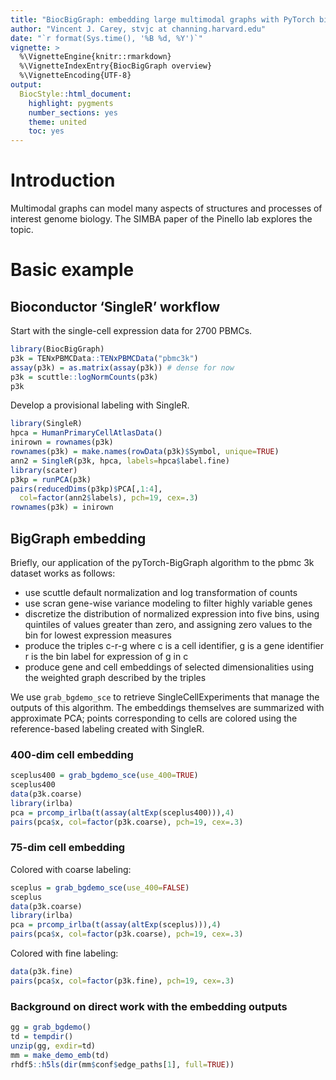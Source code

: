 ```yaml
---
title: "BiocBigGraph: embedding large multimodal graphs with PyTorch biggraph"
author: "Vincent J. Carey, stvjc at channing.harvard.edu"
date: "`r format(Sys.time(), '%B %d, %Y')`"
vignette: >
  %\VignetteEngine{knitr::rmarkdown}
  %\VignetteIndexEntry{BiocBigGraph overview}
  %\VignetteEncoding{UTF-8}
output:
  BiocStyle::html_document:
    highlight: pygments
    number_sections: yes
    theme: united
    toc: yes
---
```


# Introduction

Multimodal graphs can model many aspects of
structures and processes of interest genome biology.
The SIMBA paper of the Pinello lab explores
the topic.

# Basic example

## Bioconductor 'SingleR' workflow

Start with the single-cell expression data for 2700
PBMCs.

```r
library(BiocBigGraph)
p3k = TENxPBMCData::TENxPBMCData("pbmc3k")
assay(p3k) = as.matrix(assay(p3k)) # dense for now
p3k = scuttle::logNormCounts(p3k)
p3k
```

Develop a provisional labeling with SingleR.


```r
library(SingleR)
hpca = HumanPrimaryCellAtlasData()
inirown = rownames(p3k)
rownames(p3k) = make.names(rowData(p3k)$Symbol, unique=TRUE)
ann2 = SingleR(p3k, hpca, labels=hpca$label.fine)
library(scater)
p3kp = runPCA(p3k)
pairs(reducedDims(p3kp)$PCA[,1:4], 
  col=factor(ann2$labels), pch=19, cex=.3)
rownames(p3k) = inirown
```

## BigGraph embedding

Briefly, our application of the pyTorch-BigGraph algorithm
to the pbmc 3k dataset works as follows:

- use scuttle default normalization and log transformation of counts
- use scran gene-wise variance modeling to filter highly variable genes
- discretize the distribution of normalized expression into
five bins, using quintiles of values greater than zero, and
assigning zero values to the bin for lowest expression measures
- produce the triples c-r-g where c is a cell identifier, g is a
gene identifier r is
the bin label for expression of g in c
- produce gene and cell embeddings of selected dimensionalities
using the weighted graph described by the triples

We use `grab_bgdemo_sce` to retrieve SingleCellExperiments that
manage the outputs of this algorithm.  The embeddings themselves
are summarized with approximate PCA; points corresponding to cells
are colored using the reference-based labeling created with SingleR.

### 400-dim cell embedding

```r
sceplus400 = grab_bgdemo_sce(use_400=TRUE)
sceplus400
data(p3k.coarse)
library(irlba)
pca = prcomp_irlba(t(assay(altExp(sceplus400))),4)
pairs(pca$x, col=factor(p3k.coarse), pch=19, cex=.3)
```

### 75-dim cell embedding

Colored with coarse labeling:

```r
sceplus = grab_bgdemo_sce(use_400=FALSE)
sceplus
data(p3k.coarse)
library(irlba)
pca = prcomp_irlba(t(assay(altExp(sceplus))),4)
pairs(pca$x, col=factor(p3k.coarse), pch=19, cex=.3)
```

Colored with fine labeling:

```r
data(p3k.fine)
pairs(pca$x, col=factor(p3k.fine), pch=19, cex=.3)
```





### Background on direct work with the embedding outputs

```r
gg = grab_bgdemo()
td = tempdir()
unzip(gg, exdir=td)
mm = make_demo_emb(td)
rhdf5::h5ls(dir(mm$conf$edge_paths[1], full=TRUE))
```

